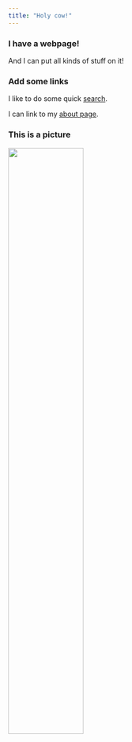 ```yaml
---
title: "Holy cow!"
---
```


### I have a webpage!

And I can put all kinds of stuff on it!


### Add some links

I like to do some quick [search](https://www.google.com).

I can link to my [about page](about.html).

### This is a picture

<img src="images/luguhu.jpg" style = "width:55%">